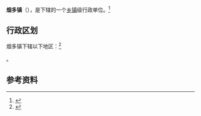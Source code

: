 {{中国乡级行政区|54/21/26/100/000}}

'''烟多镇'''（{{bo|z=དབྱེན་འདུམ་|w=dbyen 'dum}}），是{{PRC admin/fullname|54/21/26/100/000|3}}下辖的一个[[乡镇|乡镇]]级行政单位。<ref>{{PRC admin/ref sgc|{{PRC admin/parent|54/21/26/100/000}}}}</ref>

== 行政区划 ==

烟多镇下辖以下地区：<ref>{{PRC admin/ref sgc|54/21/26/100/000}}</ref>

{{PRC admin/children|54/21/26/100/000}}。

== 参考资料 ==

{{reflist}}

{{行政区划小作品}}
{{PRC admin/navcat|54/21/26/100/000}}